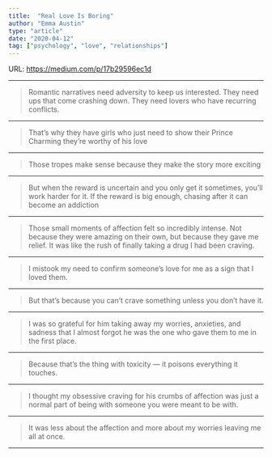 ```yaml
---
title:  "Real Love Is Boring"
author: "Emma Austin"
type: "article"
date: "2020-04-12"
tag: ["psychology", "love", "relationships"]
---
```


URL: https://medium.com/p/17b29596ec1d

---

>Romantic narratives need adversity to keep us interested. They need ups that come crashing down. They need lovers who have recurring conflicts.

---

>That’s why they have girls who just need to show their Prince Charming they’re worthy of his love

---

>Those tropes make sense because they make the story more exciting

---

>But when the reward is uncertain and you only get it sometimes, you’ll work harder for it. If the reward is big enough, chasing after it can become an addiction

---

>Those small moments of affection felt so incredibly intense. Not because they were amazing on their own, but because they gave me relief. It was like the rush of finally taking a drug I had been craving.

---

>I mistook my need to confirm someone’s love for me as a sign that I loved them.

---

>But that’s because you can’t crave something unless you don’t have it.

---

>I was so grateful for him taking away my worries, anxieties, and sadness that I almost forgot he was the one who gave them to me in the first place.

---

>Because that’s the thing with toxicity — it poisons everything it touches.

---

>I thought my obsessive craving for his crumbs of affection was just a normal part of being with someone you were meant to be with.

---

>It was less about the affection and more about my worries leaving me all at once.

---
